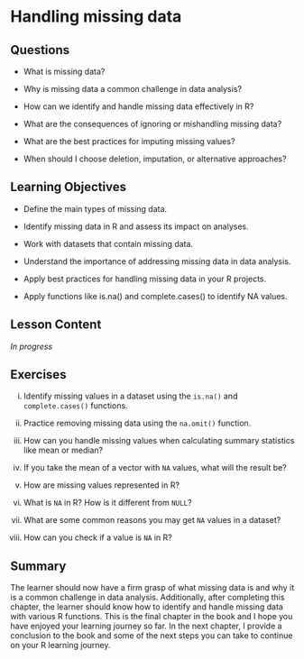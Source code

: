# Handling missing data {#sec-missing}

## Questions

-   What is missing data?

-   Why is missing data a common challenge in data analysis?

-   How can we identify and handle missing data effectively in R?

-   What are the consequences of ignoring or mishandling missing data?

-   What are the best practices for imputing missing values?

-   When should I choose deletion, imputation, or alternative approaches?

## Learning Objectives

-   Define the main types of missing data.

-   Identify missing data in R and assess its impact on analyses.

-   Work with datasets that contain missing data.

-   Understand the importance of addressing missing data in data analysis.

-   Apply best practices for handling missing data in your R projects.

-   Apply functions like is.na() and complete.cases() to identify NA values.

## Lesson Content

*In progress*

## Exercises

i.  Identify missing values in a dataset using the `is.na()` and `complete.cases()` functions.

ii. Practice removing missing data using the `na.omit()` function.

iii. How can you handle missing values when calculating summary statistics like mean or median?

iv. If you take the mean of a vector with `NA` values, what will the result be?

v.  How are missing values represented in R?

vi. What is `NA` in R? How is it different from `NULL`?

vii. What are some common reasons you may get `NA` values in a dataset?

viii. How can you check if a value is `NA` in R?

## Summary

The learner should now have a firm grasp of what missing data is and why it is a common challenge in data analysis. Additionally, after completing this chapter, the learner should know how to identify and handle missing data with various R functions. This is the final chapter in the book and I hope you have enjoyed your learning journey so far. In the next chapter, I provide a conclusion to the book and some of the next steps you can take to continue on your R learning journey. 
